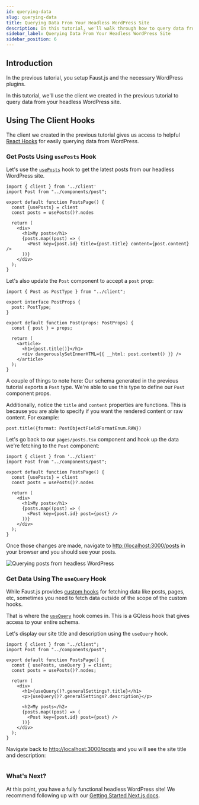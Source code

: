 ```yaml
---
id: querying-data
slug: querying-data
title: Querying Data From Your Headless WordPress Site
description: In this tutorial, we'll walk through how to query data from your headless WordPress site using GQless and WPGraphQL
sidebar_label: Querying Data From Your Headless WordPress Site
sidebar_position: 6
---
```


## Introduction

In the previous tutorial, you setup Faust.js and the necessary WordPress plugins.

In this tutorial, we'll use the client we created in the previous tutorial to query data from your headless WordPress site.

## Using The Client Hooks

The client we created in the previous tutorial gives us access to helpful [React Hooks](/next/reference/hooks-for-fetching-data) for easily querying data from WordPress.

### Get Posts Using `usePosts` Hook

Let's use the [`usePosts`](/next/reference/hooks-for-fetching-data#useposts) hook to get the latest posts from our headless WordPress site.

```tsx title=pages/posts.tsx {1,5-6}
import { client } from '../client'
import Post from "../components/post";

export default function PostsPage() {
  const {usePosts} = client
  const posts = usePosts()?.nodes

  return (
    <div>
      <h1>My posts</h1>
      {posts.map((post) => (
        <Post key={post.id} title={post.title} content={post.content} />
      ))}
    </div>
  );
}
```

Let's also update the `Post` component to accept a `post` prop:

```tsx title=components/post.tsx {1,4,8}
import { Post as PostType } from "../client";

export interface PostProps {
  post: PostType;
}

export default function Post(props: PostProps) {
  const { post } = props;

  return (
    <article>
      <h1>{post.title()}</h1>
      <div dangerouslySetInnerHTML={{ __html: post.content() }} />
    </article>
  );
}
```

A couple of things to note here: Our schema generated in the previous tutorial exports a `Post` type. We're able to use this type to define our `Post` component props.

Additionally, notice the `title` and `content` properties are functions. This is because you are able to specify if you want the rendered content or raw content. For example:

```tsx
post.title({format: PostObjectFieldFormatEnum.RAW})
```

Let's go back to our `pages/posts.tsx` component and hook up the data we're fetching to the `Post` component:

```tsx title=pages/posts.tsx {12}
import { client } from '../client'
import Post from "../components/post";

export default function PostsPage() {
  const {usePosts} = client
  const posts = usePosts()?.nodes

  return (
    <div>
      <h1>My posts</h1>
      {posts.map((post) => (
        <Post key={post.id} post={post} />
      ))}
    </div>
  );
}
```

Once those changes are made, navigate to [http://localhost:3000/posts](http://localhost:3000/posts) in your browser and you should see your posts.

<img src="/docs/img/tutorial-querying-data-posts.png" alt="Querying posts from headless WordPress" />

### Get Data Using The `useQuery` Hook

While Faust.js provides [custom hooks](/next/reference/hooks-for-fetching-data) for fetching data like posts, pages, etc, sometimes you need to fetch data outside of the scope of the custom hooks.

That is where the [`useQuery`](/next/reference/hooks-for-fetching-data#custom-queries-and-mutations) hook comes in. This is a GQless hook that gives access to your entire schema.

Let's display our site title and description using the `useQuery` hook.

```tsx title=pages/posts.tsx {5,10,11}
import { client } from "../client";
import Post from "../components/post";

export default function PostsPage() {
  const { usePosts, useQuery } = client;
  const posts = usePosts()?.nodes;

  return (
    <div>
      <h1>{useQuery()?.generalSettings?.title}</h1>
      <p>{useQuery()?.generalSettings?.description}</p>

      <h2>My posts</h2>
      {posts.map((post) => (
        <Post key={post.id} post={post} />
      ))}
    </div>
  );
}
```

Navigate back to [http://localhost:3000/posts](http://localhost:3000/posts) and you will see the site title and description:

<img src="/docs/img/tutorial-querying-data-useQuery.png" alt="" />

### What's Next?

At this point, you have a fully functional headless WordPress site! We recommend following up with our [Getting Started Next.js docs](/next/getting-started).
